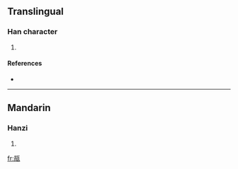 ==Translingual==

===Han character===
{{Han char|rn=98|rad=瓦|as=07|sn=12|four=|canj=口月一女弓 (RBMVN)}}

# {{defn|Han|sort=瓦07}}

====References====
* {{Han ref|kx=0749.140|dkj=21500|dj=1157.350|hdz=21425.140|uh=74F9|ud=29945}}

----

==Mandarin==

===Hanzi===
{{cmn-hanzi|pin=[[juàn]] ([[juan4]])|wg=chüan<sup>4</sup>}}

# {{defn|Mandarin}}

[[fr:瓹]]